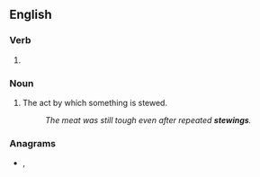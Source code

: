 ==English==

===Verb===
{{head|en|present participle}}

# {{present participle of|stew|lang=en|nocat=1}}

===Noun===
{{en-noun}}

# The act by which something is stewed.
#: ''The meat was still tough even after repeated '''stewings'''.''

===Anagrams===
* {{l|en|twinges}}, {{l|en|westing}}